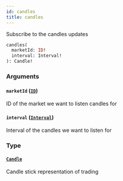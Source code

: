 ```yaml
---
id: candles
title: candles
---
```



Subscribe to the candles updates

```graphql
candles(
  marketId: ID!
  interval: Interval!
): Candle!
```


### Arguments

#### `marketId` ([`ID`](/docs/testnet/graphql/scalars/id))

ID of the market we want to listen candles for


#### `interval` ([`Interval`](/docs/testnet/graphql/enums/interval))

Interval of the candles we want to listen for


### Type

#### [`Candle`](/docs/testnet/graphql/objects/candle) 

Candle stick representation of trading




